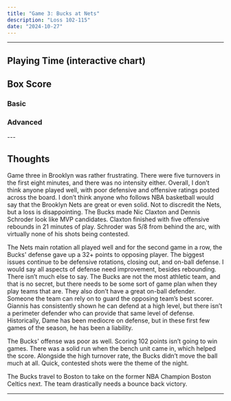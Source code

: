 ```yaml
---
title: "Game 3: Bucks at Nets"
description: "Loss 102-115"
date: "2024-10-27"
---
```



---


 
## Playing Time (interactive chart)

<PlayingTime client:only='react' /> 



## Box Score
### Basic 
<DataGridBoxScore client:only='react'/>

### Advanced 
<AdvancedBS client:only='react'/>
---

## Thoughts

Game three in Brooklyn was rather frustrating. There were five turnovers in the first eight minutes, and there was no intensity either. Overall, I don’t think anyone played well, with poor defensive and offensive ratings posted across the board. I don’t think anyone who follows NBA basketball would say that the Brooklyn Nets are great or even solid. Not to discredit the Nets, but a loss is disappointing.  The Bucks made Nic Claxton and Dennis Schroder look like MVP candidates. Claxton finished with five offensive rebounds in 21 minutes of play. Schroder was 5/8 from behind the arc, with virtually none of his shots being contested.

The Nets main rotation all played well and for the second game in a row, the Bucks' defense gave up a 32+ points to opposing player. The biggest issues continue to be defensive rotations, closing out, and on-ball defense. I would say all aspects of defense need improvement, besides rebounding. There isn’t much else to say. The Bucks are not the most athletic team, and that is no secret, but there needs to be some sort of game plan when they play teams that are. They also don’t have a great on-ball defender. Someone the team can rely on to guard the opposing team’s best scorer. Giannis has consistently shown he can defend at a high level, but there isn’t a perimeter defender who can provide that same level of defense. Historically, Dame has been mediocre on defense, but in these first few games of the season, he has been a liability.

The Bucks' offense was poor as well. Scoring 102 points isn’t going to win games. There was a solid run when the bench unit came in, which helped the score. Alongside the high turnover rate, the Bucks didn’t move the ball much at all. Quick, contested shots were the theme of the night.

The Bucks travel to Boston to take on the former NBA Champion Boston Celtics next. The team drastically needs a bounce back victory.


---